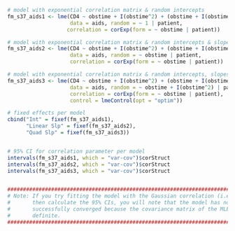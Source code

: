 ```r
# model with exponential correlation matrix & random intercepts
fm_s37_aids1 <- lme(CD4 ~ obstime + I(obstime^2) + (obstime + I(obstime^2)):drug, 
                    data = aids, random = ~ 1 | patient, 
                   correlation = corExp(form = ~ obstime | patient))

# model with exponential correlation matrix & random intercepts & slopes
fm_s37_aids2 <- lme(CD4 ~ obstime + I(obstime^2) + (obstime + I(obstime^2)):drug, 
                    data = aids, random = ~ obstime | patient, 
                    correlation = corExp(form = ~ obstime | patient))

# model with exponential correlation matrix & random intercepts, slopes & slopes^2
fm_s37_aids3 <- lme(CD4 ~ obstime + I(obstime^2) + (obstime + I(obstime^2)):drug, 
                    data = aids, random = ~ obstime + I(obstime^2) | patient, 
                    correlation = corExp(form = ~ obstime | patient),
                    control = lmeControl(opt = "optim"))

# fixed effects per model
cbind("Int" = fixef(fm_s37_aids1), 
      "Linear Slp" = fixef(fm_s37_aids2), 
      "Quad Slp" = fixef(fm_s37_aids3))


# 95% CI for correlation parameter per model
intervals(fm_s37_aids1, which = "var-cov")$corStruct
intervals(fm_s37_aids2, which = "var-cov")$corStruct
intervals(fm_s37_aids3, which = "var-cov")$corStruct


############################################################################################
# Note: If you try fitting the model with the Gaussian correlation (i.e., corGaus()), and  #
#       then calculate the 95% CIs, you will note that the model has not actually          #
#       successfully converged because the covariance matrix of the MLEs is non-positive   # 
#       definite.                                                                          #
############################################################################################
```

